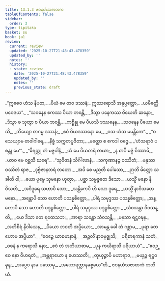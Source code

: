 ```yaml
---
title: 13.1.3 ဇဝနဟံသဇာတက
tableOfContents: false
sidebar:
  order: 3
type: tipitaka
basket: su
book: ja1
review:
  current: review
  updated: '2025-10-27T21:48:43.478359'
  updated_by: ''
  notes: ''
  history:
  - state: review
    date: '2025-10-27T21:48:43.478359'
    updated_by: ''
    notes: ''
    previous_state: draft
---
```



<ReviewStatus review={frontmatter.review} showDetails={true} />

<HypothesisAnnotation frontmatter={frontmatter} />

<DynamicBreadcrumb />

<Division number="27" book="ja1" e="ch" v="22" p="260">

<Paragraph number="2412" type="verses" book="ja1">
_“ဣဓေဝ ဟံသ နိပတ,_  
_ပိယံ မေ တဝ ဒဿနံ;_  
ဣဿရောသိ အနုပ္ပတ္တော,_  
_ယမိဓတ္ထိ ပဝေဒယ”._  

</Paragraph>

</Division>
<Division number="28" book="ja1" e="ch" v="22" p="260">

<Paragraph number="2413" type="verses" book="ja1">
_“သဝနေန ဧကဿ ပိယာ ဘဝန္တိ,_  
_ဒိသွာ ပနေကဿ ဝိယေတိ ဆန္ဒော;_  
_ဒိသွာ စ သုတွာ စ ပိယာ ဘဝန္တိ,_  
_ကစ္စိန္နု မေ ပီယသိ ဒဿနေန._  

</Paragraph>

</Division>
<Division number="29" book="ja1" e="ch" v="22" p="260">

<Paragraph number="2414" type="verses" book="ja1">
_သဝနေန ပိယော မေသိ,_  
_ဘိယျော စာဂမ္မ ဒဿနံ;_  
_ဧဝံ ပိယဒဿနော မေ,_  
_ဝသ ဟံသ မမန္တိကေ”._  

</Paragraph>

</Division>
<Division number="30" book="ja1" e="ch" v="22" p="260">

<Paragraph number="2415" type="verses" book="ja1">
_“ဝသေယျာမ တဝါဂါရေ,_  
_နိစ္စံ သက္ကတပူဇိတာ;_  
_မတ္တော စ ဧကဒါ ဝဇ္ဇေ,_  
_‘ဟံသရာဇံ ပစန္တု မေ’”._  

</Paragraph>

</Division>
<Division number="31" book="ja1" e="ch" v="22" p="260">

<Paragraph number="2416" type="verses" book="ja1">
_“ဓိရတ္ထု တံ မဇ္ဇပါနံ,_  
_ယံ မေ ပိယတရံ တယာ;_  
_န စာပိ မဇ္ဇံ ပိဿာမိ,_  
_ယာဝ မေ ဝစ္ဆသီ ဃရေ”._  

</Paragraph>

</Division>
<Division number="32" book="ja1" e="ch" v="22" p="261">

<Paragraph number="2417" type="verses" book="ja1">
_“သုဝိဇာနံ သိင်္ဂါလာနံ,_  
_သကုဏာနဉ္စ ဝဿိတံ;_  
_မနုဿဝဿိတံ ရာဇ,_  
_ဒုဗ္ဗိဇာနတရံ တတော._  

</Paragraph>

</Division>
<Division number="33" book="ja1" e="ch" v="22" p="261">

<Paragraph number="2418" type="verses" book="ja1">
_အပိ စေ မညတီ ပေါသော,_  
_ဉာတိ မိတ္တော သခါတိ ဝါ;_  
_ယော ပုဗ္ဗေ သုမနော ဟုတွာ,_  
_ပစ္ဆာ သမ္ပဇ္ဇတေ ဒိသော._  

</Paragraph>

</Division>
<Division number="34" book="ja1" e="ch" v="22" p="261">

<Paragraph number="2419" type="verses" book="ja1">
_ယသ္မိံ မနော နိဝိသတိ,_  
_အဝိဒူရေ သဟာပိ သော;_  
_သန္တိကေပိ ဟိ သော ဒူရေ,_  
_ယသ္မိံ နာဝိသတေ မနော._  

</Paragraph>

</Division>
<Division number="35" book="ja1" e="ch" v="22" p="261">

<Paragraph number="2420" type="verses" book="ja1">
_အန္တောပိ သော ဟောတိ ပသန္နစိတ္တော,_  
_ပါရံ သမုဒ္ဒဿ ပသန္နစိတ္တော;_  
_အန္တောပိ သော ဟောတိ ပဒုဋ္ဌစိတ္တော,_  
_ပါရံ သမုဒ္ဒဿ ပဒုဋ္ဌစိတ္တော._  

</Paragraph>

</Division>
<Division number="36" book="ja1" e="ch" v="22" p="261">

<Paragraph number="2421" type="verses" book="ja1">
_သံဝသန္တာ ဝိဝသန္တိ,_  
_ယေ ဒိသာ တေ ရထေသဘ;_  
_အာရာ သန္တော သံဝသန္တိ,_  
_မနသာ ရဋ္ဌဝဍ္ဎန._  

</Paragraph>

</Division>
<Division number="37" book="ja1" e="ch" v="22" p="261">

<Paragraph number="2422" type="verses" book="ja1">
_အတိစိရံ နိဝါသေန,_  
_ပိယော ဘဝတိ အပ္ပိယော;_  
_အာမန္တ ခေါ တံ ဂစ္ဆာမ,_  
_ပုရာ တေ ဟောမ အပ္ပိယာ”._  

</Paragraph>

</Division>
<Division number="38" book="ja1" e="ch" v="22" p="261">

<Paragraph number="2423" type="verses" book="ja1">
_“ဧဝဉ္စေ ယာစမာနာနံ,_  
_အဉ္ဇလိံ နာဝဗုဇ္ဈသိ;_  
_ပရိစာရကာနံ သတံ,_  
_ဝစနံ န ကရောသိ နော;_  
_ဧဝံ တံ အဘိယာစာမ,_  
_ပုန ကယိရာသိ ပရိယာယံ”._  

</Paragraph>

</Division>
<Division number="39" book="ja1" e="ch" v="22" p="261">

<Paragraph number="2424" type="verses" book="ja1">
_“ဧဝဉ္စေ နော ဝိဟရတံ,_  
_အန္တရာယော န ဟေဿတိ;_  
_တုယှဉ္စာပိ မဟာရာဇ,_  
_မယှဉ္စ ရဋ္ဌဝဍ္ဎန;_  
_အပ္ပေဝ နာမ ပဿေမု,_  
_အဟောရတ္တာနမစ္စယေ”တိ._  


</Paragraph>
</Division>

<Paragraph number="2425" type="center" book="ja1">
ဇဝနဟံသဇာတကံ တတိယံ.
</Paragraph>